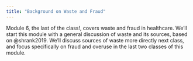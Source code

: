 ```yaml
---
title: "Background on Waste and Fraud"
---
```


Module 6, the last of the class!, covers waste and fraud in healthcare. We'll start this module with a general discussion of waste and its sources, based on @shrank2019. We'll discuss sources of waste more directly next class, and focus specifically on fraud and overuse in the last two classes of this module.
 